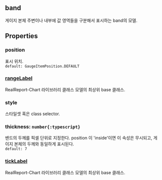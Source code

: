 ## band
게이지 본체 주변이나 내부에 값 영역들을 구분해서 표시하는 band의 모델.
## Properties

### position
표시 위치.  
`default: GaugeItemPosition.DEFAULT`  

### [rangeLabel](./linear/rangeLabel)
RealReport-Chart 라이브러리 클래스 모델의 최상위 base 클래스.

  

### style
스타일셋 혹은 class selector.  

### thickness: `number{:typescript}`
밴드의 두께를 픽셀 단위로 지정한다.
 position 이 'inside'이면 이 속성은 무시되고, 게이지 본체의 두께와 동일하게 표시된다.  
`default: 7`  

### [tickLabel](./linear/tickLabel)
RealReport-Chart 라이브러리 클래스 모델의 최상위 base 클래스.

  
